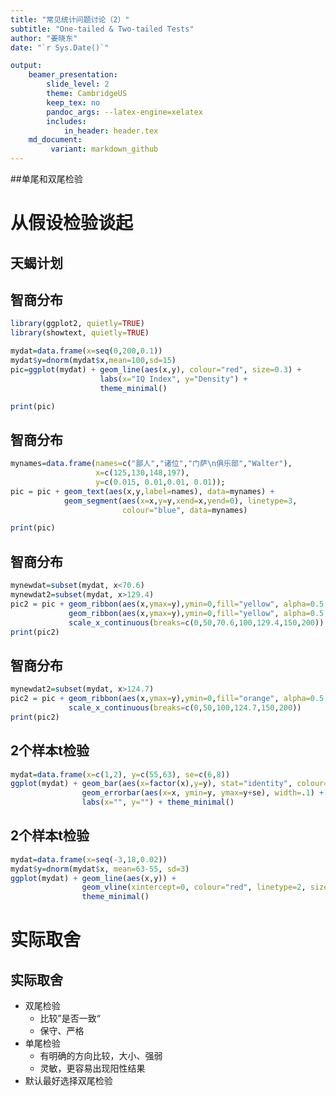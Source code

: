 ```yaml
---
title: "常见统计问题讨论（2）"
subtitle: "One-tailed & Two-tailed Tests"
author: "姜晓东"
date: "`r Sys.Date()`"

output:
    beamer_presentation:
        slide_level: 2
        theme: CambridgeUS
        keep_tex: no
        pandoc_args: --latex-engine=xelatex
        includes:
            in_header: header.tex
    md_document:
         variant: markdown_github
---
```


##单尾和双尾检验
\tableofcontents

# 从假设检验谈起
## 天蝎计划
\noindent\includegraphics[width=\textwidth]{pics/Scorpion.jpg}
\begin{picture}(0,0)(0,0)
\put(4,200){\color{yellow}$<$/{\large\textbf{\color{darkred}SCORPION}}\color{yellow}$>$}
\put(100,100){\colorbox{white}{\parbox[t]{2.8cm}{\textbf{Walter O'Brien}\newline with IQ of \textcolor{red}{197}.}}}
\end{picture}

## 智商分布
```r
library(ggplot2, quietly=TRUE)
library(showtext, quietly=TRUE)

mydat=data.frame(x=seq(0,200,0.1))
mydat$y=dnorm(mydat$x,mean=100,sd=15)
pic=ggplot(mydat) + geom_line(aes(x,y), colour="red", size=0.3) +
                    labs(x="IQ Index", y="Density") +
                    theme_minimal()

print(pic)

```

## 智商分布
```r
mynames=data.frame(names=c("鄙人","诸位","门萨\n俱乐部","Walter"),
                   x=c(125,130,148,197),
                   y=c(0.015, 0.01,0.01, 0.01));
pic = pic + geom_text(aes(x,y,label=names), data=mynames) +
            geom_segment(aes(x=x,y=y,xend=x,yend=0), linetype=3, 
                         colour="blue", data=mynames)

print(pic)
```


## 智商分布
```r
mynewdat=subset(mydat, x<70.6)
mynewdat2=subset(mydat, x>129.4)
pic2 = pic + geom_ribbon(aes(x,ymax=y),ymin=0,fill="yellow", alpha=0.5, data=mynewdat)+
             geom_ribbon(aes(x,ymax=y),ymin=0,fill="yellow", alpha=0.5, data=mynewdat2)+
             scale_x_continuous(breaks=c(0,50,70.6,100,129.4,150,200))
print(pic2)

```

## 智商分布
```r
mynewdat2=subset(mydat, x>124.7)
pic2 = pic + geom_ribbon(aes(x,ymax=y),ymin=0,fill="orange", alpha=0.5, data=mynewdat2)+
             scale_x_continuous(breaks=c(0,50,100,124.7,150,200))
print(pic2)

```

## 2个样本t检验
```r
mydat=data.frame(x=c(1,2), y=c(55,63), se=c(6,8))
ggplot(mydat) + geom_bar(aes(x=factor(x),y=y), stat="identity", colour="black", width=.3) + 
                geom_errorbar(aes(x=x, ymin=y, ymax=y+se), width=.1) +
                labs(x="", y="") + theme_minimal()

```

## 2个样本t检验
```r
mydat=data.frame(x=seq(-3,18,0.02))
mydat$y=dnorm(mydat$x, mean=63-55, sd=3)
ggplot(mydat) + geom_line(aes(x,y)) + 
                geom_vline(xintercept=0, colour="red", linetype=2, size=2) +
                theme_minimal()

```
\begin{picture}(0,0)(0,0)
\put(190,200){\color{blue}
\parbox[t]{5cm}{
\begin{align*}
\mu &= \bar{x_1} - \bar{x_2}\\
\sigma &= \sqrt{\frac{S_e^2}{n_1}+ \frac{S_e^2}{n_2}}
\end{align*}
 }
}
\end{picture}


# 实际取舍
## 实际取舍
+ 双尾检验
	- 比较”是否一致“
	- 保守、严格
+ 单尾检验
	- 有明确的方向比较，大小、强弱
	- 灵敏，更容易出现阳性结果
+ 默认最好选择双尾检验


